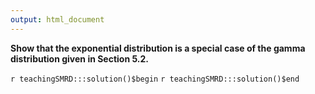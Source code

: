 ```yaml
---
output: html_document
---
```


__Show that the exponential distribution is a special case of the gamma distribution given in Section 5.2.__

`r teachingSMRD:::solution()$begin`
`r teachingSMRD:::solution()$end`
